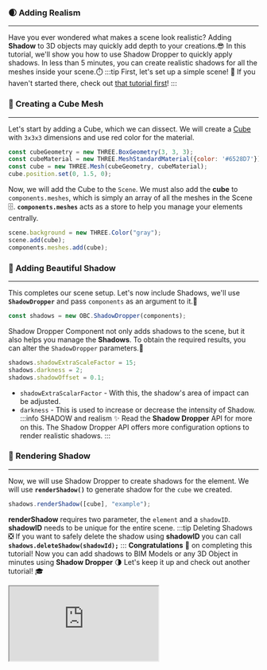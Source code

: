 ### 🌒 Adding Realism
---
Have you ever wondered what makes a scene look realistic?
Adding **Shadow** to 3D objects may quickly add depth to your creations.😎
In this tutorial, we'll show you how to use Shadow Dropper to quickly apply shadows.
In less than 5 minutes, you can create realistic shadows for all the meshes inside your scene.⏱️
:::tip First, let's set up a simple scene!
👀 If you haven't started there, check out [that tutorial first](SimpleScene.mdx)!
:::
### 🎲 Creating a Cube Mesh
---
Let's start by adding a Cube, which we can dissect.
We will create a [Cube](https://threejs.org/docs/index.html?q=box#api/en/geometries/BoxGeometry)
with `3x3x3` dimensions and use red color for the material.

```js
const cubeGeometry = new THREE.BoxGeometry(3, 3, 3);
const cubeMaterial = new THREE.MeshStandardMaterial({color: '#6528D7'});
const cube = new THREE.Mesh(cubeGeometry, cubeMaterial);
cube.position.set(0, 1.5, 0);
```
Now, we will add the Cube to the `Scene`. We must also add the **cube** to `components.meshes`,
which is simply an array of all the meshes in the Scene 🗄️.
**`components.meshes`** acts as a store to help you manage your elements centrally.

```js
scene.background = new THREE.Color("gray");
scene.add(cube);
components.meshes.add(cube);
```
### 🌚 Adding Beautiful Shadow
---
This completes our scene setup. Let's now include Shadows,
we'll use **`ShadowDropper`** and pass `components` as an argument to it.🔗

```js
const shadows = new OBC.ShadowDropper(components);
```
Shadow Dropper Component not only adds shadows to the scene, but it also helps you manage the **Shadows**.
To obtain the required results, you can alter the `ShadowDropper` parameters.🔧

```js
shadows.shadowExtraScaleFactor = 15;
shadows.darkness = 2;
shadows.shadowOffset = 0.1;
```
- `shadowExtraScalarFactor` - With this, the shadow's area of impact can be adjusted.
- `darkness` - This is used to increase or decrease the intensity of Shadow.
:::info SHADOW and realism ✨
Read the **Shadow Dropper** API for more on this.
The Shadow Dropper API offers more configuration options to render realistic shadows.
:::
### 🎨 Rendering Shadow
---
Now, we will use Shadow Dropper to create shadows for the element.
We will use **`renderShadow()`** to generate shadow for the `cube` we created.

```js
shadows.renderShadow([cube], "example");
```
**renderShadow** requires two parameter, the `element` and a `shadowID`.
**shadowID** needs to be unique for the entire scene.
:::tip Deleting Shadows
❎ If you want to safely delete the shadow using **shadowID** you can call
**`shadows.deleteShadow(shadowId);`**
:::
**Congratulations** 🎉 on completing this tutorial!
Now you can add shadows to BIM Models or any 3D Object in minutes using
**Shadow Dropper** 🌗
Let's keep it up and check out another tutorial! 🎓


  <iframe src="https://thatopen.github.io/engine_components/src/navigation/ShadowDropper/index.html"></iframe>

  